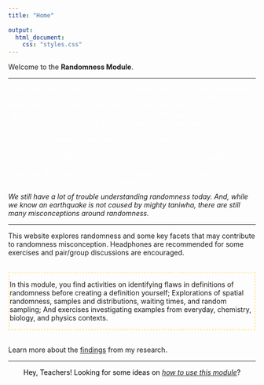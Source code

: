 ```yaml
---
title: "Home"
      
output:
  html_document:
    css: "styles.css"
---
```


Welcome to the **Randomness Module**.

<hr>
<p style="background-image: url('jonas-friese-pS_S00R9_6I-unsplash.jpg'); ; background-repeat: no-repeat; background-attachment: fixed;
  background-size: cover; color: white ! important; text-align: center ! important;">
A long time ago, a Wellington lake (Te Whanganui-a-Tara) was home to two taniwha, Ngake and Whātaitai. As the years went by, the taniwha outgrew their lake. So, they broke free! With a mighty roar and the crashing of rocks and earth, the taniwha smashed through the cliff, opening their lake out to the ocean (Te Moana o Raukawa - Cook Strait).
<br>
<br>
Nowadays, their lake is called the Wellington Harbour.
<br>
<br>
This is an example of how a random phenomenon - an earthquake - can become folklore, myths, and legends. We used to have a hard time understanding random events, often blaming God's wrath, sea monsters, or angels.</p>

*We still have a lot of trouble understanding randomness today. And, while we know an earthquake is not caused by mighty taniwha, there are still many misconceptions around randomness.*

<hr>

This website explores randomness and some key facets that may contribute to randomness misconception. Headphones are recommended for some exercises and pair/group discussions are encouraged.

<br>
<div style="border: medium dotted #FFEDB1;">
In this module, you find activities on identifying flaws in definitions of randomness before creating a definition yourself; Explorations of spatial randomness, samples and distributions, waiting times, and random sampling; And exercises investigating examples from everyday, chemistry, biology, and physics contexts.
</div>

<br>
Learn more about the <a href = ".\Findings.html" target="_blank">findings</a> from my research.

<hr>

<span style = "color: black; align: center; display:table; margin-left: auto; margin-right: auto">
Hey, Teachers! Looking for some ideas on <a href = ".\Teachers.html" target = "blank">*how to use this module*</a>? </span>
<br>
